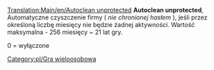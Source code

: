 [[Translation:Main/en/Autoclean unprotected]]
{{en/-}}
'''Autoclean unprotected''', Automatyczne czyszczenie firmy ( ''nie chronionej hasłem'' ), jeśli przez określoną liczbę miesięcy nie będzie żadnej aktywności. Wartość maksymalna - 256 miesięcy ~ 21 lat gry.

0 = wyłączone

[[Category:pl/Gra wieloosobowa]]